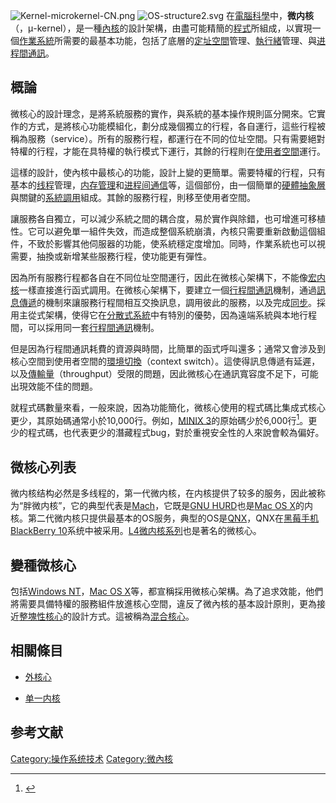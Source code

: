 {{noteTA
|G1=IT
|1=zh-cn:线程; zh-tw:執行緒;
|2=zh-cn:程序; zh-tw:程式;
|3=zh-cn:进程; zh-tw:行程;
}}
[[File:Kernel-microkernel-CN.png|thumb]]
[[File:OS-structure2.svg|thumb]]
在[[電腦科學|電腦科學]]中，'''微内核'''（{{lang-en|Microkernel}}，μ-kernel），是一種[[內核|內核]]的設計架構，由盡可能精簡的[[電腦程式|程式]]所組成，以實現一個[[作業系統|作業系統]]所需要的最基本功能，包括了底層的[[定址空間|定址空間]]管理、[[執行緒|執行緒]]管理、與[[进程間通訊|进程間通訊]]。

==概論==
微核心的設計理念，是將系統服務的實作，與系統的基本操作規則區分開來。它實作的方式，是將核心功能模組化，劃分成幾個獨立的行程，各自運行，這些行程被稱為服務（service）。所有的服務行程，都運行在不同的位址空間。只有需要絕對特權的行程，才能在具特權的執行模式下運行，其餘的行程則在[[使用者空間|使用者空間]]運行。

這樣的設計，使內核中最核心的功能，設計上變的更簡單。需要特權的行程，只有基本的[[线程|线程]]管理，[[内存管理|内存管理]]和[[进程间通信|进程间通信]]等，這個部份，由一個簡單的[[硬體抽象層|硬體抽象層]]與關鍵的[[系統調用|系統調用]]組成。其餘的服務行程，則移至使用者空間。

讓服務各自獨立，可以減少系統之間的耦合度，易於實作與除錯，也可增進可移植性。它可以避免單一組件失效，而造成整個系統崩潰，內核只需要重新啟動這個組件，不致於影響其他伺服器的功能，使系統穩定度增加。同時，作業系統也可以視需要，抽換或新增某些服務行程，使功能更有彈性。

因為所有服務行程都各自在不同位址空間運行，因此在微核心架構下，不能像[[宏内核|宏内核]]一樣直接進行函式調用。在微核心架構下，要建立一個[[行程間通訊|行程間通訊]]機制，通過[[訊息傳遞_(軟體)|訊息傳遞]]的機制來讓服務行程間相互交換訊息，調用彼此的服務，以及完成[[同步|同步]]。採用主從式架構，使得它在[[分散式系統|分散式系統]]中有特別的優勢，因為遠端系統與本地行程間，可以採用同一套[[行程間通訊|行程間通訊]]機制。

但是因為行程間通訊耗費的資源與時間，比簡單的函式呼叫還多；通常又會涉及到核心空間到使用者空間的[[上下文交換|環境切換]]（context switch）。這使得訊息傳遞有延遲，以及[[流通量|傳輸量]]（throughput）受限的問題，因此微核心在通訊寬容度不足下，可能出現效能不佳的問題。

就程式碼數量來看，一般來說，因為功能簡化，微核心使用的程式碼比集成式核心更少，其原始碼通常小於10,000行。例如，[[MINIX 3|MINIX 3]]的原始碼少於6,000行<ref>{{cite web |url=http://www.minix3.org/ |title=The MINIX 3 Operating System |work=minix3.org |archiveurl=https://www.webcitation.org/64sAstWXM?url=http://www.minix3.org/ |archivedate=2012-01-22 |deadurl=yes |access-date=2016-04-01 }}</ref>。更少的程式碼，也代表更少的潛藏程式bug，對於重視安全性的人來說會較為偏好。

==微核心列表==
微内核结构必然是多线程的，第一代微内核，在内核提供了较多的服务，因此被称为“胖微内核”，它的典型代表是[[Mach|Mach]]，它既是[[GNU_HURD|GNU HURD]]也是[[Mac_OS_X|Mac OS X]]的内核。第二代微内核只提供最基本的OS服务，典型的OS是[[QNX|QNX]]，QNX在[[黑莓手机|黑莓手机]][[BlackBerry_10|BlackBerry 10]]系统中被采用。[[L4微内核系列|L4微内核系列]]也是著名的微核心。
==變種微核心==
包括[[Windows_NT|Windows NT]]，[[Mac_OS_X|Mac OS X]]等，都宣稱採用微核心架構。為了追求效能，他們將需要具備特權的服務組件放進核心空間，違反了微內核的基本設計原則，更為接近[[整塊性核心|整塊性核心]]的設計方式。這被稱為[[混合核心|混合核心]]。

==相關條目==
* [[外核心|外核心]]

* [[单一内核|单一内核]]

== 参考文献 ==

{{Reflist}}

{{操作系统}}
{{Authority control}}
[[Category:操作系统技术|Category:操作系统技术]]
[[Category:微內核|Category:微內核]]